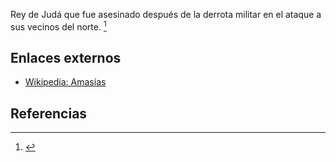 Rey de Judá que fue asesinado después de la derrota militar en el ataque a sus vecinos del norte. <ref name="n0">{{lib|LU|97|9|22}}</ref> 

== Enlaces externos ==

* [https://es.wikipedia.org/wiki/Amasías Wikipedia: Amasías]


== Referencias ==

<references/>
